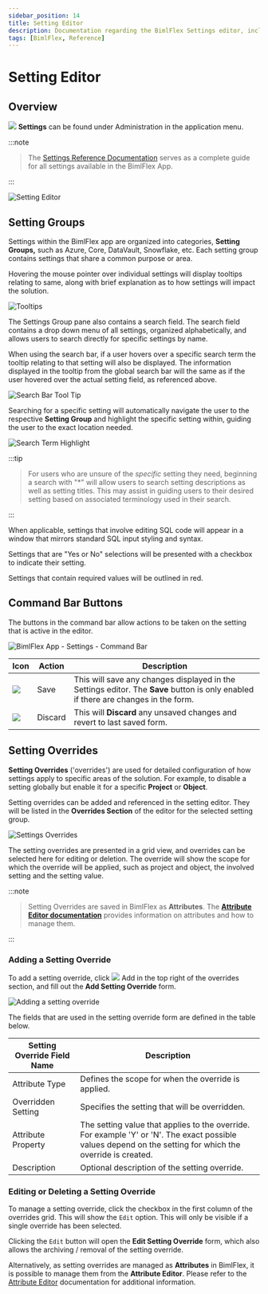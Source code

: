 ---
sidebar_position: 14
title: Setting Editor
description: Documentation regarding the BimlFlex Settings editor, including editor fields, action buttons, field descriptions, setting options, and overrides.
tags: [BimlFlex, Reference]
---


# Setting Editor

<InclHeaderSetting />

## Overview

<img class="icon-col m-5" src="images/svg-icons/settings.svg" /> **Settings** can be found under Administration in the application menu.
:::note


> The [Settings Reference Documentation](bimlflex-app-reference-documentation-settings-index) serves as a complete guide for all settings available in the BimlFlex App.

:::


![Setting Editor](images/settings-editor.png "Settings Editor")

## Setting Groups

Settings within the BimlFlex app are organized into categories, **Setting Groups,** such as Azure, Core, DataVault, Snowflake, etc. Each setting group contains settings that share a common purpose or area.

Hovering the mouse pointer over individual settings will display tooltips relating to same, along with brief explanation as to how settings will impact the solution.

![Tooltips](images/settings-floating-tool-tip.png "Tooltips")

The Settings Group pane also contains a search field. The search field contains a drop down menu of all settings, organized alphabetically, and allows users to search directly for specific settings by name.

When using the search bar, if a user hovers over a specific search term the tooltip relating to that setting will also be displayed. The information displayed in the tooltip from the global search bar will the same as if the user hovered over the actual setting field, as referenced above.

![Search Bar Tool Tip](images/search-tool-tip.png "Search Bar Tool Tips")

Searching for a specific setting will automatically navigate the user to the respective **Setting Group** and highlight the specific setting within, guiding the user to the exact location needed.

![Search Term Highlight](images/search-highlight.gif "Search Term Highlight")
:::tip


> For users who are unsure of the *specific* setting they need, beginning a search with "*" will allow users to search setting descriptions as well as setting titles.
> This may assist in guiding users to their desired setting based on associated terminology used in their search.

:::


When applicable, settings that involve editing SQL code will appear in a window that mirrors standard SQL input styling and syntax.

Settings that are "Yes or No" selections will be presented with a checkbox to indicate their setting.

Settings that contain required values will be outlined in red.

## Command Bar Buttons

The buttons in the command bar allow actions to be taken on the setting that is active in the editor.

![BimlFlex App - Settings - Command Bar](images/bfx-settings-command-bar.png "BimlFlex App - Settings - Command Bar")

| Icon                                       | Action  | Description                                                                                                  |
| ------------------------------------------ | ------- | ------------------------------------------------------------------------------------------------------------ |
| <div class="icon-col m-5"><img src="images/svg-icons/save.svg" /></div>    | Save    | This will save any changes displayed in the Settings editor. The **Save** button is only enabled if there are changes in the form. |
| <div class="icon-col m-5"><img src="images/svg-icons/discard.svg" /></div> | Discard | This will **Discard** any unsaved changes and revert to last saved form. |

## Setting Overrides

**Setting Overrides** ('overrides') are used for detailed configuration of how settings apply to specific areas of the solution. For example, to disable a setting globally but enable it for a specific **Project** or **Object**.

Setting overrides can be added and referenced in the setting editor. They will be listed in the **Overrides Section** of the editor for the selected setting group.

![Settings Overrides](images/bimlflex-app-settings-overrides.64566.png "Settings Overrides")

The setting overrides are presented in a grid view, and overrides can be selected here for editing or deletion. The override will show the scope for which the override will be applied, such as project and object, the involved setting and the setting value.
:::note


> Setting Overrides are saved in BimlFlex as **Attributes**. The [**Attribute Editor documentation**](bimlflex-attribute-editor) provides information on attributes and how to manage them.

:::


### Adding a Setting Override

To add a setting override, click <img class="icon-col m-5" src="images/svg-icons/add.svg" /> Add in the top right of the overrides section, and fill out the **Add Setting Override** form.

![Adding a setting override](images/bfx-setting-editor-overrides.png "Adding a setting override")

The fields that are used in the setting override form are defined in the table below.

| Setting Override Field Name | Description          |
| --------------------------- | --------------------------- |
| Attribute Type              | Defines the scope for when the override is applied.                                                                      |
| Overridden Setting          | Specifies the setting that will be overridden.                                                                           |
| Attribute Property          | The setting value that applies to the override. For example 'Y' or 'N'. The exact possible values depend on the setting for which the override is created.                   |
| Description                 | Optional description of the setting override.                                                                            |

### Editing or Deleting a Setting Override

To manage a setting override, click the checkbox in the first column of the overrides grid. This will show the `Edit` option. This will only be visible if a single override has been selected.

Clicking the `Edit` button will open the **Edit Setting Override** form, which also allows the archiving / removal of the setting override.

Alternatively, as setting overrides are managed as **Attributes** in BimlFlex, it is possible to manage them from the **Attribute Editor**. Please refer to the [Attribute Editor](bimlflex-attribute-editor) documentation for additional information.
